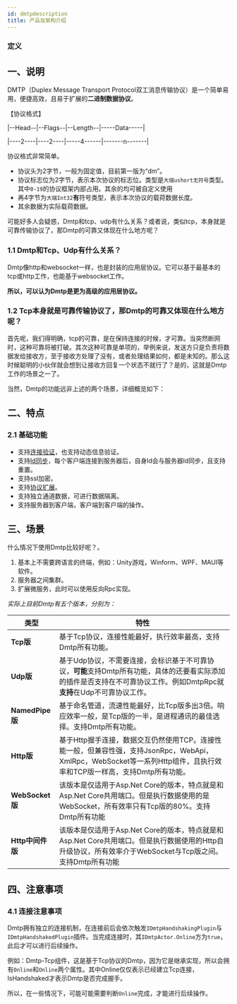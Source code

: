 ```yaml
---
id: dmtpdescription
title: 产品及架构介绍
---
```




### 定义

<TouchSocketDmtpDefinition />


## 一、说明

DMTP（Duplex Message Transport Protocol双工消息传输协议）是一个简单易用，便捷高效，且易于扩展的**二进制数据协议**。

【协议格式】

|--Head--|--Flags--|--Length--|-----Data-----|

|----2----|----2----|-----4------|-------n-------|

协议格式非常简单。

- 协议头为2字节，一般为固定值，目前第一版为“dm”。
- 协议标志位为2字节，表示本次协议的标志位。类型是`大端ushort无符号`类型。其中`0-19`的协议框架内部占用。其余的均可被自定义使用
- 再4字节为`大端Int32`**有**符号类型，表示本次协议的载荷数据长度。
- 其余数据为实际载荷数据。


可能好多人会疑惑，Dmtp和tcp、udp有什么关系？或者说，类似tcp，本身就是可靠传输协议了，那Dmtp的可靠又体现在什么地方呢？

### 1.1 Dmtp和Tcp、Udp有什么关系？

Dmtp像http和websocket一样，也是封装的应用层协议。它可以基于最基本的tcp或http工作，也能基于websocket工作。

**所以，可以认为Dmtp是更为高级的应用层协议。**

### 1.2 Tcp本身就是可靠传输协议了，那Dmtp的可靠又体现在什么地方呢？

首先呢，我们得明确，tcp的可靠，是在保持连接的时候，才可靠。当突然断网时，这种可靠将被打破。其次这种可靠是单项的，举例来说，发送方只是负责将数据发给接收方，至于接收方处理了没有，或者处理结果如何，都是未知的。那么这时候聪明的小伙伴就会想到让接收方回复一个状态不就行了？是的，这就是Dmtp工作的场景之一了。

当然，Dmtp的功能远非上述的两个场景，详细概览如下：


## 二、特点

### 2.1 基础功能

- 支持[连接验证](./dmtpbase.mdx)，也支持动态信息验证。
- 支持[Id同步](./dmtpbase.mdx)，每个客户端连接到服务器后，自身Id会与服务器Id同步，且支持重置。
- 支持ssl加密。
- 支持[协议扩展](./dmtpbase.mdx)。
- 支持独立通道数据，可进行数据隔离。
- 支持服务器到客户端，客户端到客户端的操作。


## 三、场景

什么情况下使用Dmtp比较好呢？。

1. 基本上不需要跨语言的终端，例如：Unity游戏，Winform、WPF、MAUI等软件。
2. 服务器之间集群。
3. 扩展微服务，此时可以使用反向Rpc实现。

*实际上目前Dmtp有五个版本，分别为：*

| **类型** | **特性** |
| --- | --- |
| **Tcp版** | 基于Tcp协议，连接性能最好，执行效率最高，支持Dmtp所有功能。 |
| **Udp版** | 基于Udp协议，不需要连接，会标识基于不可靠协议，**可能**支持Dmtp所有功能，具体的还要看实际添加的插件是否支持在不可靠协议工作。例如DmtpRpc就**支持**在Udp不可靠协议工作。 |
| **NamedPipe版** | 基于命名管道，流速性能最好，比Tcp版多出3倍。响应效率一般，是Tcp版的一半，是进程通讯的最佳选择。支持Dmtp所有功能。 |
| **Http版** | 基于Http握手连接，数据交互仍然使用TCP。连接性能一般，但兼容性强，支持JsonRpc，WebApi，XmlRpc，WebSocket等一系列Http组件，且执行效率和TCP版一样高，支持Dmtp所有功能。 |
| **WebSocket版** | 该版本是仅适用于Asp.Net Core的版本，特点就是和Asp.Net Core共用端口。但是执行数据使用的是WebSocket，所有效率只有Tcp版的80%。支持Dmtp所有功能 |
| **Http中间件版** | 该版本是仅适用于Asp.Net Core的版本，特点就是和Asp.Net Core共用端口。但是执行数据使用的Http自升级协议，所有效率介于WebSocket与Tcp版之间。支持Dmtp所有功能 |

## 四、注意事项

### 4.1 连接注意事项

Dmtp拥有独立的连接机制，在连接前后会依次触发`IDmtpHandshakingPlugin`与`IDmtpHandshakedPlugin`插件。当完成连接时，其`IDmtpActor.Online`方为`true`，此后才可以进行后续操作。

例如：Dmtp-Tcp组件，这是基于Tcp协议的Dmtp，因为它是继承实现，所以会拥有`Online`和`Online`两个属性。其中Online仅仅表示已经建立Tcp连接，IsHandshaked才表示Dmtp是否完成握手。

所以，在一些情况下，可能可能需要判断`Online`完成，才能进行后续操作。